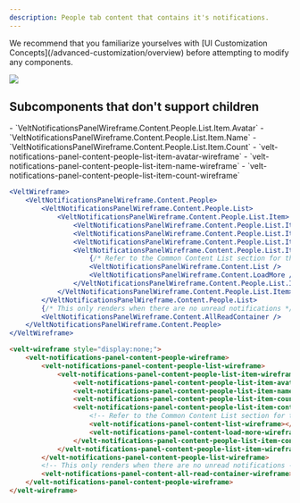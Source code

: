 ```yaml
---
description: People tab content that contains it's notifications.
---
```


<Note>
We recommend that you familiarize yourselves with [UI Customization Concepts](/advanced-customization/overview) before attempting to modify any components.
</Note>

![](/images/customization/notifications_people_tab_content.png)

## Subcomponents that don't support children

<Tabs>

<Tab title="React / Next.js">
- `VeltNotificationsPanelWireframe.Content.People.List.Item.Avatar`
- `VeltNotificationsPanelWireframe.Content.People.List.Item.Name`
- `VeltNotificationsPanelWireframe.Content.People.List.Item.Count`


</Tab>

<Tab title="HTML / Other Frameworks">
- `velt-notifications-panel-content-people-list-item-avatar-wireframe`
- `velt-notifications-panel-content-people-list-item-name-wireframe`
- `velt-notifications-panel-content-people-list-item-count-wireframe`

</Tab>
</Tabs>


<RequestExample>

```jsx React / Next.js
<VeltWireframe>
    <VeltNotificationsPanelWireframe.Content.People>
        <VeltNotificationsPanelWireframe.Content.People.List>
            <VeltNotificationsPanelWireframe.Content.People.List.Item>
                <VeltNotificationsPanelWireframe.Content.People.List.Item.Avatar />
                <VeltNotificationsPanelWireframe.Content.People.List.Item.Name />
                <VeltNotificationsPanelWireframe.Content.People.List.Item.Count />
                <VeltNotificationsPanelWireframe.Content.People.List.Item.Content>
                    {/* Refer to the Common Content List section for this definition */}
                    <VeltNotificationsPanelWireframe.Content.List />
                    <VeltNotificationsPanelWireframe.Content.LoadMore />
                </VeltNotificationsPanelWireframe.Content.People.List.Item.Content>
            </VeltNotificationsPanelWireframe.Content.People.List.Item>
        </VeltNotificationsPanelWireframe.Content.People.List>
        {/* This only renders when there are no unread notifications */}
        <VeltNotificationsPanelWireframe.Content.AllReadContainer />
    </VeltNotificationsPanelWireframe.Content.People>
</VeltWireframe>
```


```HTML HTML
<velt-wireframe style="display:none;">
    <velt-notifications-panel-content-people-wireframe>
        <velt-notifications-panel-content-people-list-wireframe>
            <velt-notifications-panel-content-people-list-item-wireframe>
                <velt-notifications-panel-content-people-list-item-avatar-wireframe></velt-notifications-panel-content-people-list-item-avatar-wireframe>
                <velt-notifications-panel-content-people-list-item-name-wireframe></velt-notifications-panel-content-people-list-item-name-wireframe>
                <velt-notifications-panel-content-people-list-item-count-wireframe></velt-notifications-panel-content-people-list-item-count-wireframe>
                <velt-notifications-panel-content-people-list-item-content-wireframe>
                    <!-- Refer to the Common Content List section for this definition -->
                    <velt-notifications-panel-content-list-wireframe></velt-notifications-panel-content-list-wireframe>
                    <velt-notifications-panel-content-load-more-wireframe></velt-notifications-panel-content-load-more-wireframe>
                </velt-notifications-panel-content-people-list-item-content-wireframe>
            </velt-notifications-panel-content-people-list-item-wireframe>
        </velt-notifications-panel-content-people-list-wireframe>
        <!-- This only renders when there are no unread notifications -->
        <velt-notifications-panel-content-all-read-container-wireframe></velt-notifications-panel-content-all-read-container-wireframe>
    </velt-notifications-panel-content-people-wireframe>
</velt-wireframe>
```
</RequestExample>
